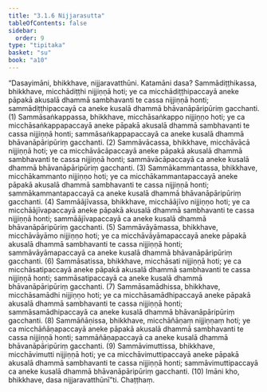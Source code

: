 ```yaml
---
title: "3.1.6 Nijjarasutta"
tableOfContents: false
sidebar:
  order: 9
type: "tipitaka"
basket: "su"
book: "a10"
---
```



<DynamicBreadcrumb />

<Division number="106" book="a10" bookNo="17" page="430">

<Paragraph number="941" book="a10">
“Dasayimāni, bhikkhave, nijjaravatthūni. Katamāni dasa? Sammādiṭṭhikassa, bhikkhave, micchādiṭṭhi nijjiṇṇā hoti; ye ca micchādiṭṭhipaccayā aneke pāpakā akusalā dhammā sambhavanti te cassa nijjiṇṇā honti; sammādiṭṭhipaccayā ca aneke kusalā dhammā bhāvanāpāripūriṃ gacchanti. (1)
</Paragraph>

<Paragraph number="942" book="a10">
Sammāsaṅkappassa, bhikkhave, micchāsaṅkappo nijjiṇṇo hoti; ye ca micchāsaṅkappapaccayā aneke pāpakā akusalā dhammā sambhavanti te cassa nijjiṇṇā honti; sammāsaṅkappapaccayā ca aneke kusalā dhammā bhāvanāpāripūriṃ gacchanti. (2)
</Paragraph>

<Paragraph number="943" book="a10">
Sammāvācassa, bhikkhave, micchāvācā nijjiṇṇā hoti; ye ca micchāvācāpaccayā aneke pāpakā akusalā dhammā sambhavanti te cassa nijjiṇṇā honti; sammāvācāpaccayā ca aneke kusalā dhammā bhāvanāpāripūriṃ gacchanti. (3)
</Paragraph>

<Paragraph number="944" book="a10">
Sammākammantassa, bhikkhave, micchākammanto nijjiṇṇo hoti; ye ca micchākammantapaccayā aneke pāpakā akusalā dhammā sambhavanti te cassa nijjiṇṇā honti; sammākammantapaccayā ca aneke kusalā dhammā bhāvanāpāripūriṃ gacchanti. (4)
</Paragraph>

<Paragraph number="945" book="a10">
Sammāājīvassa, bhikkhave, micchāājīvo nijjiṇṇo hoti; ye ca micchāājīvapaccayā aneke pāpakā akusalā dhammā sambhavanti te cassa nijjiṇṇā honti; sammāājīvapaccayā ca aneke kusalā dhammā bhāvanāpāripūriṃ gacchanti. (5)
</Paragraph>

<Paragraph number="946" book="a10">
Sammāvāyāmassa, bhikkhave, micchāvāyāmo nijjiṇṇo hoti; ye ca micchāvāyāmapaccayā aneke pāpakā akusalā dhammā sambhavanti te cassa nijjiṇṇā honti; sammāvāyāmapaccayā ca aneke kusalā dhammā bhāvanāpāripūriṃ gacchanti. (6)
</Paragraph>

<Paragraph number="947" book="a10">
Sammāsatissa, bhikkhave, micchāsati nijjiṇṇā hoti; ye ca micchāsatipaccayā aneke pāpakā akusalā dhammā sambhavanti te cassa nijjiṇṇā honti; sammāsatipaccayā ca aneke kusalā dhammā bhāvanāpāripūriṃ gacchanti. (7)
</Paragraph>

<Paragraph number="948" book="a10">
Sammāsamādhissa, bhikkhave, micchāsamādhi nijjiṇṇo hoti; ye ca micchāsamādhipaccayā aneke pāpakā akusalā dhammā sambhavanti te cassa nijjiṇṇā honti; sammāsamādhipaccayā ca aneke kusalā dhammā bhāvanāpāripūriṃ gacchanti. (8)
</Paragraph>

<Paragraph number="949" book="a10">
Sammāñāṇissa, bhikkhave, micchāñāṇaṃ nijjiṇṇaṃ hoti; ye ca micchāñāṇapaccayā aneke pāpakā akusalā dhammā sambhavanti te cassa nijjiṇṇā honti; sammāñāṇapaccayā ca aneke kusalā dhammā bhāvanāpāripūriṃ gacchanti. (9)
</Paragraph>

<Paragraph number="950" book="a10">
Sammāvimuttissa, bhikkhave, micchāvimutti nijjiṇṇā hoti; ye ca micchāvimuttipaccayā aneke pāpakā akusalā dhammā sambhavanti te cassa nijjiṇṇā honti; sammāvimuttipaccayā ca aneke kusalā dhammā bhāvanāpāripūriṃ gacchanti. (10)
</Paragraph>

<Paragraph number="951" book="a10">
Imāni kho, bhikkhave, dasa nijjaravatthūnī”ti.

</Paragraph>
</Division>

<Paragraph number="952" type="center" book="a10">
Chaṭṭhaṃ.
</Paragraph>